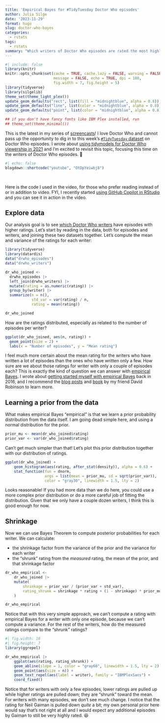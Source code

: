 ```yaml
---
title: 'Empirical Bayes for #TidyTuesday Doctor Who episodes'
author: Julia Silge
date: '2023-11-29'
format: hugo
slug: doctor-who-bayes
categories:
  - rstats
tags:
  - rstats
summary: "Which writers of Doctor Who episodes are rated the most highly? Let's use empirical Bayes to find out."
---
```


```r
#| include: false
library(knitr)
knitr::opts_chunk$set(cache = TRUE, cache.lazy = FALSE, warning = FALSE, 
                      message = FALSE, echo = TRUE, dpi = 180,
                      fig.width = 7, fig.height = 5)
library(tidyverse)
library(silgelib)
theme_set(theme_light_plex())
update_geom_defaults("rect", list(fill = "midnightblue", alpha = 0.8))
update_geom_defaults("line", list(color = "midnightblue", alpha = 0.8))
update_geom_defaults("point", list(color = "midnightblue", alpha = 0.8))

## if you don't have fancy fonts like IBM Plex installed, run
## theme_set(theme_minimal())
```

This is the latest in my series of [screencasts](https://www.youtube.com/juliasilge)! I love Doctor Who and cannot pass up the opportunity to dig in to this week's [`#TidyTuesday` dataset](https://github.com/rfordatascience/tidytuesday) on Doctor Who episodes. I wrote about [using tidymodels for Doctor Who viewership in 2021](https://juliasilge.com/blog/doctor-who/) and I'm excited to revisit this topic, focusing this time on the _writers_ of Doctor Who episodes. 💙

```r
#| echo: false
blogdown::shortcode("youtube", "OtDpYeiwbj8")
```

</br>

Here is the code I used in the video, for those who prefer reading instead of or in addition to video. FYI, I recently started [using GitHub Copilot in RStudio](https://docs.posit.co/ide/user/ide/guide/tools/copilot.html) and you can see it in action in the video.

## Explore data

Our analysis goal is to see [which Doctor Who writers](https://github.com/rfordatascience/tidytuesday/blob/master/data/2023/2023-11-28/readme.md) have episodes with higher ratings. Let's start by reading in the data, both for episodes and writers, and joining these two datasets together. Let's compute the mean and variance of the ratings for each writer:

```r
library(tidyverse)
library(datardis)
data("drwho_episodes")
data("drwho_writers")

dr_who_joined <-
  drwho_episodes |> 
  left_join(drwho_writers) |> 
  mutate(rating = as.numeric(rating)) |>
  group_by(writer) |>
  summarize(n = n(), 
            std_var = var(rating) / n,
            rating = mean(rating)) 

dr_who_joined
```

How are the ratings distributed, especially as related to the number of episodes per writer?

```r
ggplot(dr_who_joined, aes(n, rating)) +
  geom_point(size = 2) +
  labs(x = "Number of episodes", y = "Mean rating")
```

I feel much more certain about the mean rating for the writers who have written a lot of episodes than the ones who have written only a few. How sure are we about those ratings for writer with only a couple of episodes each? This is exactly the kind of question we can answer with [empirical Bayes](https://en.wikipedia.org/wiki/Empirical_Bayes_method). I wrote about [getting started myself with empirical Bayes](https://juliasilge.com/blog/bayesian-blues/) back in 2016, and I recommend the [blog posts](http://varianceexplained.org/r/empirical_bayes_baseball/) and [book](http://varianceexplained.org/r/empirical-bayes-book/) by my friend David Robinson to learn more.

## Learning a prior from the data

What makes empirical Bayes "empirical" is that we learn a prior probability distribution from the data itself. I am going dead simple here, and using a normal distribution for the prior.

```r
prior_mu <- mean(dr_who_joined$rating)
prior_var <- var(dr_who_joined$rating)
```

Can't get much simpler than that! Let's plot this prior distribution together with our distribution of ratings.

```r
ggplot(dr_who_joined) +
    geom_histogram(aes(rating, after_stat(density)), alpha = 0.6) +
    stat_function(fun = dnorm, 
                  args = list(mean = prior_mu, sd = sqrt(prior_var)), 
                  color = "gray30", linewidth = 1.5, lty = 2)
```

Looks reasonable! If you had more data than we do here, you could use a more complex prior distribution or do a more careful job of fitting the distribution. Given that we only have a couple dozen writers, I think this is good enough for now.

## Shrinkage

Now we can use Bayes Theorem to compute posterior probabilities for each writer. We can calculate:

- the shrinkage factor from the variance of the prior and the variance for each writer
- the "shrunk" rating from the _measured_ rating, the mean of the prior, and that shrinkage factor

```r
dr_who_empirical <-
    dr_who_joined |> 
    mutate(
        shrinkage = prior_var / (prior_var + std_var),
        rating_shrunk = shrinkage * rating + (1 - shrinkage) * prior_mu
    )

dr_who_empirical
```

Notice that with this very simple approach, we can't compute a rating with empirical Bayes for a writer with only one episode, because we can't compute a variance. For the rest of the writers, how do the measured ratings compare to the "shrunk" ratings?

```r
#| fig.width: 10
#| fig.height: 7
library(ggrepel)

dr_who_empirical |> 
    ggplot(aes(rating, rating_shrunk)) +
    geom_abline(slope = 1, color = "gray60", linewidth = 1.5, lty = 2) +
    geom_point(aes(size = n)) +
    geom_text_repel(aes(label = writer), family = "IBMPlexSans") +
    coord_fixed()
```

Notice that for writers with only a few episodes, lower ratings are pulled up while higher ratings are pulled down; they are "shrunk" toward the mean. For writers with many episodes, we don't see much change. I notice that the rating for Neil Gaiman is pulled down _quite_ a bit; my own personal prior here would say that's not right at all and I would expect any additional episodes by Gaiman to still be very highly rated. 😆
